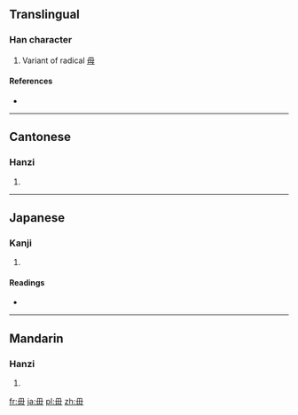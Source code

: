 ==Translingual==

===Han character===
{{Han char|rn=80|rad=毋|as=00|sn=4|four=7775<sub>0</sub>|canj=田十 (WJ)}}

# Variant of radical [[毋]]

====References====
* {{Han ref|kx=0588.240|dkj=16722|dj=0980.300|hdz=42380.020|uh=6BCC|ud=27596|bh=C960|bd=51552}}

----

==Cantonese==

===Hanzi===
{{yue-hanzi|jyut=|y=kwun3}}

# {{defn|lang=yue|sort=毋00}}

----

==Japanese==

===Kanji===
{{ja-kanji|grade=|rs=毋00}}

# {{defn|lang=ja|sort=毋00}}

====Readings====
* {{ja-readings|on=[[かん]] (kan)|kun=[[つらぬく]] (tsuranuku)}}

----

==Mandarin==

===Hanzi===
{{cmn-hanzi|pin=[[guàn]] ([[guan4]]), [[mú]] ([[mu2]]), [[wú]] ([[wu2]]), [[wǔ]] ([[wu3]])|wg=kuan<sup>4</sup>, mu<sup>2</sup>, wu<sup>2</sup>, wu<sup>3</sup>}}

# {{defn|lang=cmn|sort=毋00}}

[[fr:毌]]
[[ja:毌]]
[[pl:毌]]
[[zh:毌]]